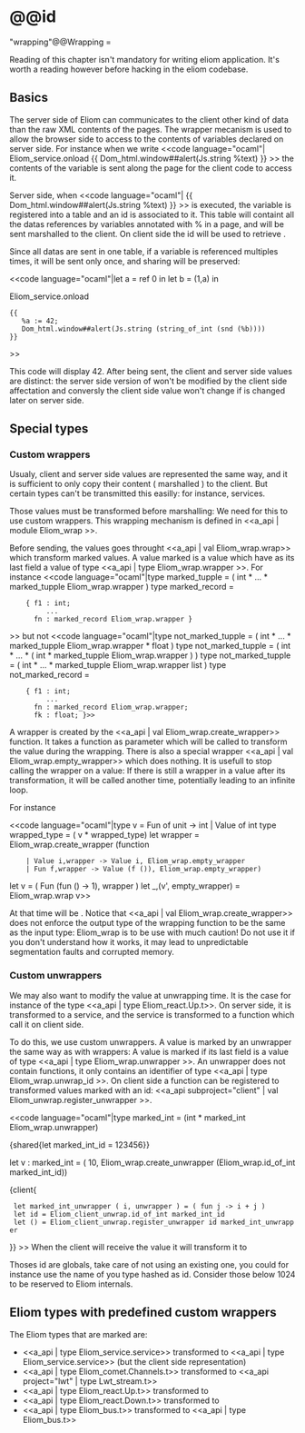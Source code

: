 =@@id="wrapping"@@Wrapping =

Reading of this chapter isn't mandatory for writing eliom
application. It's worth a reading however before hacking in the eliom
codebase.

== Basics ==

The server side of Eliom can communicates to the client other kind of
data than the raw XML contents of the pages. The wrapper mecanism is
used to allow the browser side to access to the contents of variables
declared on server side. For instance when we write
<<code language="ocaml"| Eliom_service.onload {{ Dom_html.window##alert(Js.string %text) }} >>
the contents of the {{{text}}} variable is sent along the page for the client code to access it.

Server side, when <<code language="ocaml"| {{ Dom_html.window##alert(Js.string %text) }} >>
is executed, the variable {{{text}}} is registered into a table and an id is associated to it.
This table will containt all the datas references by variables annotated with % in a page, and
will be sent marshalled to the client. On client side the id will be used to retrieve {{{text}}}.

Since all datas are sent in one table, if a variable is referenced
multiples times, it will be sent only once, and sharing will be preserved:

<<code language="ocaml"|let a = ref 0 in
let b = (1,a) in

Eliom_service.onload
 {{
    %a := 42;
    Dom_html.window##alert(Js.string (string_of_int (snd (%b))))
 }}
>>

This code will display 42. After being sent, the client and server
side values are distinct: the server side version of {{{a}}} won't be
modified by the client side affectation and conversly the client side
value won't change if {{{a}}} is changed later on server side.

== Special types ==

=== Custom wrappers ===

Usualy, client and server side values are represented the same way,
and it is sufficient to only copy their content ( marshalled ) to the
client. But certain types can't be transmitted this easilly: for
instance, services.

Those values must be transformed before marshalling: We need for this to use
custom wrappers. This wrapping mechanism is defined in
<<a_api | module Eliom_wrap >>.

Before sending, the values goes throught <<a_api | val Eliom_wrap.wrap>>
which transform marked values. A value marked is a value which have as its last field
a value of type <<a_api | type Eliom_wrap.wrapper >>. For instance
<<code language="ocaml"|type marked_tupple = ( int * ... * marked_tupple Eliom_wrap.wrapper )
type marked_record =
     { f1 : int;
          ...
       fn : marked_record Eliom_wrap.wrapper }
>>
but not
<<code language="ocaml"|type not_marked_tupple = ( int * ... * marked_tupple Eliom_wrap.wrapper * float )
type not_marked_tupple = ( int * ... * ( int * marked_tupple Eliom_wrap.wrapper ) )
type not_marked_tupple = ( int * ... * marked_tupple Eliom_wrap.wrapper list )
type not_marked_record =
     { f1 : int;
          ...
       fn : marked_record Eliom_wrap.wrapper;
       fk : float; }>>

A wrapper is created by the <<a_api | val Eliom_wrap.create_wrapper>>
function. It takes a function as parameter which will be called to
transform the value during the wrapping. There is also a special
wrapper <<a_api | val Eliom_wrap.empty_wrapper>> which does nothing. It
is usefull to stop calling the wrapper on a value: If there is still a
wrapper in a value after its transformation, it will be called another
time, potentially leading to an infinite loop.

For instance

<<code language="ocaml"|type v = Fun of unit -> int | Value of int
type wrapped_type = ( v * wrapped_type)
let wrapper = Eliom_wrap.create_wrapper (function
     | Value i,wrapper -> Value i, Eliom_wrap.empty_wrapper
     | Fun f,wrapper -> Value (f ()), Eliom_wrap.empty_wrapper)
let v = ( Fun (fun () -> 1), wrapper )
let _,(v', empty_wrapper) = Eliom_wrap.wrap v>>

At that time {{{v"}}} will be {{{Value 1}}}. Notice that
<<a_api | val Eliom_wrap.create_wrapper>> does not enforce the output
type of the wrapping function to be the same as the input type:
Eliom_wrap is to be use with much caution! Do not use it if you don't
understand how it works, it may lead to unpredictable segmentation faults
and corrupted memory.

=== Custom unwrappers ===

We may also want to modify the value at unwrapping time. It is the
case for instance of the type <<a_api | type Eliom_react.Up.t>>. On server
side, it is transformed to a service, and the service is transformed to a
function which call it on client side.

To do this, we use custom unwrappers. A value is marked by an unwrapper
the same way as with wrappers: A value is marked if its last field is a
value of type <<a_api | type Eliom_wrap.unwrapper >>. An unwrapper does
not contain functions, it only contains an identifier of type
<<a_api | type Eliom_wrap.unwrap_id >>. On client side a function can
be registered to transformed values marked with an id:
<<a_api subproject="client" | val Eliom_unwrap.register_unwrapper >>.

<<code language="ocaml"|type marked_int = (int * marked_int Eliom_wrap.unwrapper)

{shared{let marked_int_id = 123456}}

let v : marked_int = ( 10, Eliom_wrap.create_unwrapper (Eliom_wrap.id_of_int marked_int_id))

{client{
  let marked_int_unwrapper ( i, unwrapper ) = ( fun j -> i + j )
  let id = Eliom_client_unwrap.id_of_int marked_int_id
  let () = Eliom_client_unwrap.register_unwrapper id marked_int_unwrapper
}}
>>
When the client will receive the value {{{v}}} it will transform it to {{{fun j -> j + 10}}}

Thoses id are globals, take care of not using an existing one, you
could for instance use the name of you type hashed as id. Consider
those below 1024 to be reserved to Eliom internals.

== Eliom types with predefined custom wrappers ==

The Eliom types that are marked are:

* <<a_api | type Eliom_service.service>> transformed to <<a_api | type Eliom_service.service>> (but the client side representation)
* <<a_api | type Eliom_comet.Channels.t>> transformed to <<a_api project="lwt" | type Lwt_stream.t>>
* <<a_api | type Eliom_react.Up.t>> transformed to {{{ 'a -> unit }}}
* <<a_api | type Eliom_react.Down.t>> transformed to {{{ 'a React.E.t }}}
* <<a_api | type Eliom_bus.t>> transformed to <<a_api | type Eliom_bus.t>>

